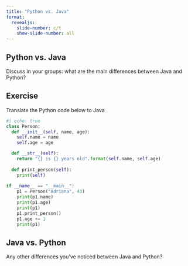 ```yaml
---
title: "Python vs. Java"
format:
  revealjs:
    slide-number: c/t
    show-slide-number: all
---
```


## Python vs. Java

Discuss in your groups: what are the main differences between Java and Python?

## Exercise

Translate the Python code below to Java 

```python
#| echo: true
class Person:
  def __init__(self, name, age):
    self.name = name
    self.age = age

  def __str__(self):
    return "{} is {} years old".format(self.name, self.age)
  
  def print_person(self):
    print(self)
    
if __name__ == "__main__":
    p1 = Person("Adriana", 43)
    print(p1.name)
    print(p1.age)
    print(p1)
    p1.print_person()
    p1.age += 1
    print(p1)
```

## Java vs. Python

Any other differences you've noticed between Java and Python?


